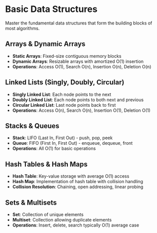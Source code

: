 # Basic Data Structures

Master the fundamental data structures that form the building blocks of most algorithms.

## Arrays & Dynamic Arrays

- **Static Arrays**: Fixed-size contiguous memory blocks
- **Dynamic Arrays**: Resizable arrays with amortized O(1) insertion
- **Operations**: Access O(1), Search O(n), Insertion O(n), Deletion O(n)

## Linked Lists (Singly, Doubly, Circular)

- **Singly Linked List**: Each node points to the next
- **Doubly Linked List**: Each node points to both next and previous
- **Circular Linked List**: Last node points back to first
- **Operations**: Access O(n), Search O(n), Insertion O(1), Deletion O(1)

## Stacks & Queues

- **Stack**: LIFO (Last In, First Out) - push, pop, peek
- **Queue**: FIFO (First In, First Out) - enqueue, dequeue, front
- **Operations**: All O(1) for basic operations

## Hash Tables & Hash Maps

- **Hash Table**: Key-value storage with average O(1) access
- **Hash Map**: Implementation of hash table with collision handling
- **Collision Resolution**: Chaining, open addressing, linear probing

## Sets & Multisets

- **Set**: Collection of unique elements
- **Multiset**: Collection allowing duplicate elements
- **Operations**: Insert, delete, search typically O(1) average case
